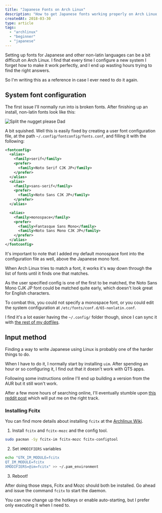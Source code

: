 ```yaml
---
title: "Japanese Fonts on Arch Linux"
description: "How to get Japanese fonts working properly on Arch Linux. I look at how to configure the default system fonts as well as getting Japanese input working with Fcitx and Mozc."
createdAt: 2018-03-30
type: article
tags:
  - "archlinux"
  - "beginner"
  - "japanese"
---
```


Setting up fonts for Japanese and other non-latin languages can be a bit difficult on Arch Linux. I find that every time I configure a new system I forget how to make it work perfectly,
and I end up wasting hours trying to find the right answers.

So I'm writing this as a reference in case I ever need to do it again.

## System font configuration

The first issue I'll normally run into is broken fonts. After finishing up an install, non-latin fonts look like this:

![Split the nugget please Dad](./nagetto-watte-touchan.png)

A bit squished. Well this is easily fixed by creating a user font configuration file, at the path `~/.config/fontconfig/fonts.conf`, and filling it with the following:

```xml
<fontconfig>
  <alias>
    <family>serif</family>
    <prefer>
      <family>Noto Serif CJK JP</family>
    </prefer>
  </alias>
  <alias>
    <family>sans-serif</family>
    <prefer>
      <family>Noto Sans CJK JP</family>
    </prefer>
  </alias>

  <alias>
    <family>monospace</family>
    <prefer>
      <family>Fantasque Sans Mono</family>
      <family>Noto Sans Mono CJK JP</family>
    </prefer>
  </alias>
</fontconfig>
```

It's important to note that I added my default monospace font into the configuration file as well, above the Japanese mono font.

When Arch Linux tries to match a font, it works it's way down through the list of fonts until it finds one that matches.

As the user specified config is one of the first to be matched,
the Noto Sans Mono CJK JP font could be matched quite early, which doesn't look great for English characters.

To combat this, you could not specify a monospace font, or you could edit the system configuration at `/etc/fonts/conf.d/65-nonlatin.conf`.

I find it's a lot easier having the `~/.config/` folder though, since I can sync it with [the rest of my dotfiles](https://github.com/bennetthardwick/dotfiles).

## Input method

Finding a way to write Japanese using Linux is probably one of the harder things to do.

When I have to do it, I normally start by installing `uim`. After spending an hour or so configuring it, I find out that it doesn't work with QT5 apps.

Following some instructions online I'll end up building a version from the AUR but it still won't work.

After a few more hours of searching online, I'll eventually
stumble upon [this reddit post](https://www.reddit.com/r/archlinux/comments/8gw9em/uimanthy_anki/) which will put me on the right track.

### Installing Fcitx

You can find more details about installing `fcitx` at the [Archlinux Wiki](https://wiki.archlinux.org/index.php/Fcitx).

1. Install `fcitx` and `fcitx-mozc` and the config tool.

```bash
sudo pacman -Sy fcitx-im fcitx-mozc fcitx-configtool
```

2. Set `XMODIFIERS` variables

```bash
echo "GTK_IM_MODULE=fcitx
QT_IM_MODULE=fcitx
XMODIFIERS=@im=fcitx" >> ~/.pam_environment
```

3. Reboot!

After doing those steps, Fcitx and Mozc should both be installed. Go ahead and issue the command `fcitx` to start the daemon.

You can now change up the hotkeys or enable auto-starting, but I prefer only executing it when I need to.
